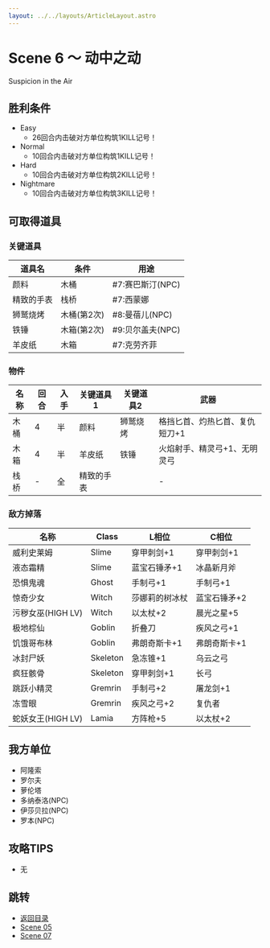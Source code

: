```yaml
---
layout: ../../layouts/ArticleLayout.astro
---
```

# Scene 6 ～ 动中之动  

Suspicion in the Air

## 胜利条件 

- Easy
  - 26回合内击破对方单位构筑1KILL记号！
- Normal
  - 10回合内击破对方单位构筑1KILL记号！
- Hard
  - 10回合内击破对方单位构筑2KILL记号！
- Nightmare
  - 10回合内击破对方单位构筑3KILL记号！

## 可取得道具 

### 关键道具

|道具名|条件|用途|
|---|---|---|
|颜料|木桶|#7:赛巴斯汀(NPC)|
|精致的手表|栈桥|#7:西蒙娜|
|狮鹫烧烤|木桶(第2次)|#8:曼蓓儿(NPC)|
|铁锤|木箱(第2次)|#9:贝尔盖夫(NPC)|
|羊皮纸|木箱|#7:克劳齐菲|

### 物件

|名称|回合|入手|关键道具1|关键道具2|武器|
|---|---|---|---|---|---|
|木桶|4|半|颜料|狮鹫烧烤|格挡匕首、灼热匕首、复仇短刀+1|
|木箱|4|半|羊皮纸|铁锤|火焰射手、精灵弓+1、无明灵弓|
|栈桥|-|全|精致的手表||-|

### 敌方掉落

|名称|Class|L相位|C相位|
|---|---|---|---|
|威利史莱姆|Slime|穿甲刺剑+1|穿甲刺剑+1|
|液态霜精|Slime|蓝宝石锤矛+1|冰晶新月斧|
|恐惧鬼魂|Ghost|手制弓+1|手制弓+1|
|惊奇少女|Witch|莎娜莉的树冰杖|蓝宝石锤矛+2|
|污秽女巫(HIGH LV)|Witch|以太杖+2|晨光之星+5|
|极地棕仙|Goblin|折叠刀|疾风之弓+1|
|饥饿哥布林|Goblin|弗朗奇斯卡+1|弗朗奇斯卡+1|
|冰封尸妖|Skeleton|急冻锥+1|乌云之弓|
|疯狂骸骨|Skeleton|穿甲刺剑+1|长弓|
|跳跃小精灵|Gremrin|手制弓+2|屠龙剑+1|
|冻雪眼|Gremrin|疾风之弓+2|复仇者|
|蛇妖女王(HIGH LV)|Lamia|方阵枪+5|以太杖+2|

## 我方单位 

- 阿隆索
- 罗尔夫
- 萝伦塔
- 多纳泰洛(NPC)
- 伊莎贝拉(NPC)
- 罗本(NPC)

## 攻略TIPS 

- 无

## 跳转

- [返回目录](../maria)
- [Scene 05](./1-05)
- [Scene 07](./1-07)